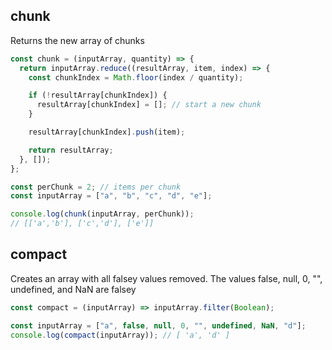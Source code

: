 
## chunk

Returns the new array of chunks

```js title="chunk"
const chunk = (inputArray, quantity) => {
  return inputArray.reduce((resultArray, item, index) => {
    const chunkIndex = Math.floor(index / quantity);

    if (!resultArray[chunkIndex]) {
      resultArray[chunkIndex] = []; // start a new chunk
    }

    resultArray[chunkIndex].push(item);

    return resultArray;
  }, []);
};

const perChunk = 2; // items per chunk
const inputArray = ["a", "b", "c", "d", "e"];

console.log(chunk(inputArray, perChunk));
// [['a','b'], ['c','d'], ['e']]
```

## compact

Creates an array with all falsey values removed. The values false, null, 0, "",
undefined, and NaN are falsey

```js title="compact"
const compact = (inputArray) => inputArray.filter(Boolean);

const inputArray = ["a", false, null, 0, "", undefined, NaN, "d"];
console.log(compact(inputArray)); // [ 'a', 'd' ]
```

